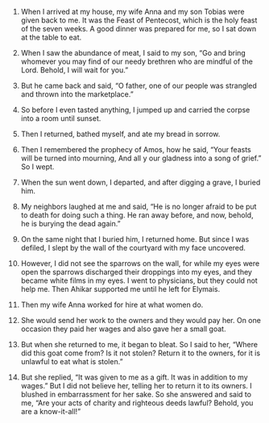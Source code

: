 
1. When I arrived at my house, my wife Anna and my son Tobias were given back to me. It was the Feast of Pentecost, which is the holy feast of the seven weeks. A good dinner was prepared for me, so I sat down at the table to eat.

2. When I saw the abundance of meat, I said to my son, “Go and bring whomever you may find of our needy brethren who are mindful of the Lord. Behold, I will wait for you.”

3. But he came back and said, “O father, one of our people was strangled and thrown into the marketplace.”

4. So before I even tasted anything, I jumped up and carried the corpse into a room until sunset.

5. Then I returned, bathed myself, and ate my bread in sorrow.

6. Then I remembered the prophecy of Amos, how he said, “Your feasts will be turned into mourning, And all y our gladness into a song of grief.” So I wept.

7. When the sun went down, I departed, and after digging a grave, I buried him.

8. My neighbors laughed at me and said, “He is no longer afraid to be put to death for doing such a thing. He ran away before, and now, behold, he is burying the dead again.”

9. On the same night that I buried him, I returned home. But since I was defiled, I slept by the wall of the courtyard with my face uncovered.

10. However, I did not see the sparrows on the wall, for while my eyes were open the sparrows discharged their droppings into my eyes, and they became white films in my eyes. I went to physicians, but they could not help me. Then Ahikar supported me until he left for Elymais.

11. Then my wife Anna worked for hire at what women do.

12. She would send her work to the owners and they would pay her. On one occasion they paid her wages and also gave her a small goat.

13. But when she returned to me, it began to bleat. So I said to her, “Where did this goat come from? Is it not stolen? Return it to the owners, for it is unlawful to eat what is stolen.”

14. But she replied, “It was given to me as a gift. It was in addition to my wages.” But I did not believe her, telling her to return it to its owners. I blushed in embarrassment for her sake. So she answered and said to me, “Are your acts of charity and righteous deeds lawful? Behold, you are a know-it-all!”



